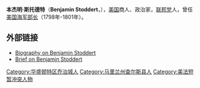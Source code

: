 {{Infobox Officeholder
| name=本杰明·斯托德特<br/>Benjamin Stoddert
| image=Benjamin_Stoddert_SecNavy.jpg
| image_width=200px
| order=1
| title=[[美国海军部长|美国海军部长]]
| term_start=1798年6月18日
| term_end=1801年3月31日
| predecessor=首任
| successor=[[罗伯特·史密斯|罗伯特·史密斯]]
| birth_date=1751年
| birth_place=[[马里兰州|马里兰州]][[查尔斯县_(马里兰州)|查尔斯县]]
| death_date=1813年12月13日
| death_place=[[马里兰州|马里兰州]][[布莱登斯堡_(马里兰州)|布莱登斯堡]]
| party=[[联邦党|联邦党]]
| spouse=Rebecca Lowndes
| alma_mater=[[宾夕法尼亚大学|宾夕法尼亚大学]]
| profession=
| religion=
}}
'''本杰明·斯托德特'''（'''Benjamin Stoddert'''，{{bd|1751年|月日|1813年|12月13日|catIdx=S}}），[[美国|美国]]商人、政治家，[[联邦党|联邦党]]人，曾任[[美国海军部长|美国海军部长]]（1798年-1801年）。

==外部链接==
*[http://www.history.navy.mil/bios/stoddert.htm Biography on Benjamin Stoddert] {{Wayback|url=http://www.history.navy.mil/bios/stoddert.htm |date=20070205163122 }}
*[https://web.archive.org/web/20071007141853/http://www.woodleysociety.org/BenjaminStoddartPage.htm Brief on Benjamin Stoddert]

{{start box}}
{{succession box|首任|[[罗伯特·史密斯|罗伯特·史密斯]]|[[美国海军部长|美国海军部长]]|1798年－1801年}}
{{end box}}

{{美国海军部长}}
{{John Adams cabinet}}
{{Thomas Jefferson cabinet}}{{Authority control}}

[[Category:华盛顿特区乔治城人|Category:华盛顿特区乔治城人]]
[[Category:马里兰州查尔斯县人|Category:马里兰州查尔斯县人]]
[[Category:美法短暂冲突人物|Category:美法短暂冲突人物]]